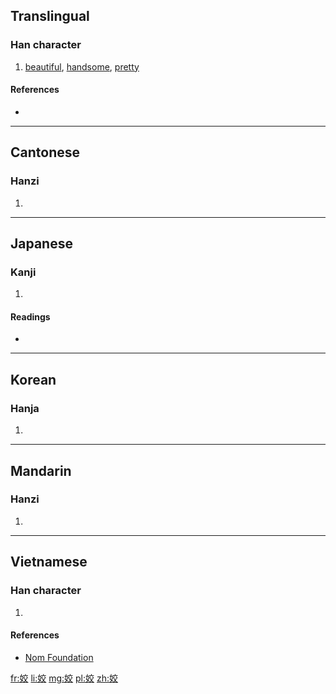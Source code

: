 ==Translingual==

===Han character===
{{Han char|rn=38|rad=女|as=06|sn=9|four=4044<sub>8</sub>|canj=女卜金大 (VYCK)|ids=⿰[[女]][[交]]}}

# [[beautiful]], [[handsome]], [[pretty]]

====References====
* {{Han ref|kx=0260.060|dkj=06214|dj=0526.060|hdz=21047.050|uh=59E3|ud=23011|bh=ABBB|bd=43963}}

----

==Cantonese==

===Hanzi===
{{yue-hanzi|jyut=[[gaau2]], [[haau4]]|y=gaau2, haau4}}

# {{defn|lang=yue|sort=女06}}

----

==Japanese==

===Kanji===
{{ja-kanji|grade=|rs=女06}}

# {{defn|lang=ja|sort=女06}}

====Readings====
* {{ja-readings|on=[[こう]] (kō), [[けう]] (keu), [[げう]] (geu)|kun=[[みめよい]] (mimeyoi), [[うつくしい]] (utsukushii), [[いさぎよい]] (isagiyoi)}}

----

==Korean==

===Hanja===
{{ko-hanja|hangeul=교|rv=gyo|mr=kyo}}

# {{defn|lang=ko|sort=女06}}

----

==Mandarin==

===Hanzi===
{{cmn-hanzi|pin=[[jiāo]] ([[jiao1]])|wg=chiao<sup>1</sup>}}

# {{defn|lang=cmn|sort=女06}}

----

==Vietnamese==

===Han character===
{{vi-hantu|[[giảo]]|rs=女06}}

# {{defn|lang=vi|sort=女06}}

====References====
*[http://nomfoundation.org/common/nom_details.php?codepoint=59e3 Nom Foundation]

[[fr:姣]]
[[li:姣]]
[[mg:姣]]
[[pl:姣]]
[[zh:姣]]